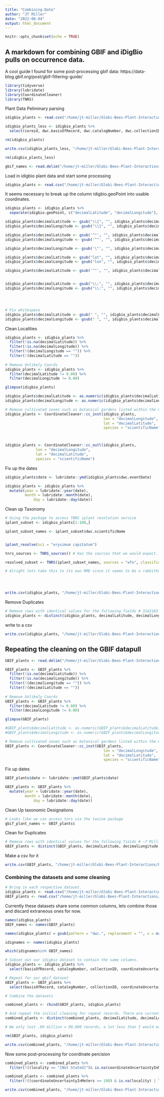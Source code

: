 ```yaml
---
title: "Combining-Data"
author: "JT Miller"
date: "2022-08-04"
output: html_document
---
```


```r
knitr::opts_chunk$set(echo = TRUE)
```

## A markdown for combining GBIF and iDigBio pulls on occurrence data. 

A cool guide I found for some post-processing gbif data: https://data-blog.gbif.org/post/gbif-filtering-guide/ 

```r
library(tidyverse)
library(lubridate)
library(CoordinateCleaner)
library(TNRS)
```
Plant Data Peliminary parsing
```r
idigbio_plants <- read.csv("/home/jt-miller/Globi-Bees-Plant-Interactions/Plant-Data/iDigBio-Pull/occurrence.csv")

idigbio_plants_less <- idigbio_plants %>% 
  select(coreid, dwc.basisOfRecord, dwc.catalogNumber, dwc.collectionID, dwc.coordinateUncertaintyInMeters, dwc.family, dwc.locality, dwc.occurrenceID, idigbio.recordIds, dwc.scientificName, dwc.taxonRank, dwc.datasetID, dwc.genus, dwc.higherClassification, dwc.infraspecificEpithet, dwc.order, dwc.specificEpithet, dwc.taxonID, dwc.typeStatus, gbif.canonicalName, dwc.collectionCode, idigbio.flags, dwc.kingdom, dwc.phylum, idigbio.geoPoint, dwc.eventDate, idigbio.eventDate)

rm(idigbio_plants)

write.csv(idigbio_plants_less, "/home/jt-miller/Globi-Bees-Plant-Interactions/Plant-Data/iDigBio-Pull/select-fields-plants.csv ", row.names = FALSE)

rm(idigbio_plants_less)

gbif_names <- read.delim("/home/jt-miller/Globi-Bees-Plant-Interactions/Plant-Data/GBIF-Pull/head-plants.txt", header = TRUE)
```

Load in idigbio plant data and start some processing 
```r
idigbio_plants <- read.csv("/home/jt-miller/Globi-Bees-Plant-Interactions/Plant-Data/iDigBio-Pull/select-fields-plants.csv ")
```

It seems necessary to break up the column idigbio.geoPoint into usable coordinates. 
```r
idigbio_plants <- idigbio_plants %>%  
  separate(idigbio.geoPoint, c("decimalLatitude", "decimalLongitude"), sep = ",") 

idigbio_plants$decimalLatitude <- gsub("\\{", "", idigbio_plants$decimalLatitude)
idigbio_plants$decimalLongitude <- gsub("\\}", "", idigbio_plants$decimalLongitude)

idigbio_plants$decimalLatitude <- gsub('^"', "", idigbio_plants$decimalLatitude)
idigbio_plants$decimalLongitude <- gsub('^"', "", idigbio_plants$decimalLongitude)

idigbio_plants$decimalLongitude <- gsub('\"', "", idigbio_plants$decimalLongitude)

idigbio_plants$decimalLatitude <- gsub("lat", "", idigbio_plants$decimalLatitude)
idigbio_plants$decimalLongitude <- gsub("lon", "", idigbio_plants$decimalLongitude)

idigbio_plants$decimalLatitude <- gsub('^"', "", idigbio_plants$decimalLatitude) # Second Time to fix


idigbio_plants$decimalLatitude <- gsub("\\:", "", idigbio_plants$decimalLatitude)
idigbio_plants$decimalLongitude <- gsub("\\:", "", idigbio_plants$decimalLongitude)




# Fix whitespace
idigbio_plants$decimalLatitude <- gsub(" ", "", idigbio_plants$decimalLatitude, fixed = TRUE)
idigbio_plants$decimalLongitude <- gsub(" ", "", idigbio_plants$decimalLongitude, fixed = TRUE)

```



Clean Localities
```r
idigbio_plants <- idigbio_plants %>% 
  filter(!is.na(decimalLatitude)) %>%
  filter(!is.na(decimalLongitude)) %>% 
  filter(!(decimalLongitude == "")) %>% 
  filter(!(decimalLatitude == ""))
  
# Remove Unlikely Coords
idigbio_plants <- idigbio_plants %>% 
  filter(decimalLatitude != 0.00) %>% 
  filter(decimalLongitude != 0.00)

glimpse(idigbio_plants)

idigbio_plants$decimalLatitude <- as.numeric(idigbio_plants$decimalLatitude)
idigbio_plants$decimalLongitude <- as.numeric(idigbio_plants$decimalLongitude)

# Remove cultivated zones such as botanical gardens listed within the CoordinateCleaner package
idigbio_plants <- CoordinateCleaner::cc_inst(idigbio_plants, 
                                             lon = "decimalLongitude",
                                             lat = "decimalLatitude", 
                                             species = "scientificName") # Probably should apply this step after taxonomic processing once we have it. 



idigbio_plants <- CoordinateCleaner::cc_outl(idigbio_plants, 
              lon = "decimalLongitude", 
              lat = "decimalLatitude", 
              species = "scientificName")
```

Fix up the dates
```r

idigbio_plants$date <- lubridate::ymd(idigbio_plants$dwc.eventDate)

idigbio_plants <- idigbio_plants %>% 
  mutate(year = lubridate::year(date), 
         month = lubridate::month(date), 
             day = lubridate::day(date))
```

Clean up Taxonomy
```r
# Using the package to access TNRS iplant resolution service 
iplant_subset <- idigbio_plants[1:100,]

iplant_subset_names <- iplant_subset$dwc.scientificName


iplant_resolve(sci = "erysimum capitatum")

tnrs_sources <- TNRS_sources() # Has the sources that we would expect. 

resolved_subset <- TNRS(iplant_subset_names, sources = "wfo", classification = "wfo")

# Alright lets take this to its own RMD since it seems to be a rabbithole of fun




write.csv(idigbio_plants, "/home/jt-miller/Globi-Bees-Plant-Interactions/Plant-Data/iDigBio-Pull/Unresolved-iDigBio-Plants.csv", row.names = FALSE)
```





Remove Duplicates
```r
# Remove rows with identical values for the following fields # 3142183 Prior records
idigbio_plants <- distinct(idigbio_plants, decimalLatitude, decimalLongitude, year, month, day, .keep_all = TRUE) # drops 1849634 records
```


write to a csv 
```r
write.csv(idigbio_plants, "/home/jt-miller/Globi-Bees-Plant-Interactions/Plant-Data/iDigBio-Pull/idigbio-plants-cleaned.csv", row.names = FALSE)
```

## Repeating the cleaning on the GBIF datapull
```r
GBIF_plants <- read.delim("/home/jt-miller/Globi-Bees-Plant-Interactions/Plant-Data/GBIF-Pull/selected-plants-less.txt", header = TRUE, quote = "")

GBIF_plants <- GBIF_plants %>% 
  filter(!is.na(decimalLatitude)) %>%
  filter(!is.na(decimalLongitude)) %>% 
  filter(!(decimalLongitude == "")) %>% 
  filter(!(decimalLatitude == ""))
  
# Remove Unlikely Coords
GBIF_plants <- GBIF_plants %>% 
  filter(decimalLatitude != 0.00) %>% 
  filter(decimalLongitude != 0.00)

glimpse(GBIF_plants)

#GBIF_plants$decimalLatitude <- as.numeric(GBIF_plants$decimalLatitude)
#GBIF_plants$decimalLongitude <- as.numeric(GBIF_plants$decimalLongitude)

# Remove cultivated zones such as botanical gardens listed within the CoordinateCleaner package
GBIF_plants <- CoordinateCleaner::cc_inst(GBIF_plants, 
                                             lon = "decimalLongitude",
                                             lat = "decimalLatitude", 
                                             species = "scientificName") # Probably should apply this step after taxonomic
```

Fix up dates
```r

GBIF_plants$date <- lubridate::ymd(GBIF_plants$date)

GBIF_plants <- GBIF_plants %>% 
  mutate(year = lubridate::year(date), 
         month = lubridate::month(date), 
             day = lubridate::day(date))


```

Clean Up taxonomic Designations 
```r
# Looks like we can access tnrs via the taxize package
gbif_plant_names <- GBIF_plants$
```


Clean for Duplicates
```r
# Remove rows with identical values for the following fields # ~7 Million Prior records
GBIF_plants <- distinct(GBIF_plants, decimalLatitude, decimalLongitude, year, month, day, .keep_all = TRUE) # drops ~3 million

```

Make a csv for it
```r
write.csv(GBIF_plants, "/home/jt-miller/Globi-Bees-Plant-Interactions/Plant-Data/GBIF-Pull/GBIF-plants-cleaned.csv", row.names = FALSE)
```

### Combining the datasets and some cleaning
```r
# Bring in each respective dataset. 
idigbio_plants <- read.csv("/home/jt-miller/Globi-Bees-Plant-Interactions/Plant-Data/iDigBio-Pull/idigbio-plants-cleaned.csv")
GBIF_plants <- read.csv("/home/jt-miller/Globi-Bees-Plant-Interactions/Plant-Data/GBIF-Pull/GBIF-plants-cleaned.csv")
```

Currently these datasets share some common columns, lets combine those and discard extraneous ones for now.
```r
names(idigbio_plants)
GBIF_names <- names(GBIF_plants)

names(idigbio_plants) = gsub(pattern = "dwc.", replacement = "", x = names(idigbio_plants))

idignames <- names(idigbio_plants)

which(idignames%in% GBIF_names)

# Subset out our idigbio dataset to contain the same columns. 
idigbio_plants <- idigbio_plants %>% 
  select(basisOfRecord, catalogNumber, collectionID, coordinateUncertaintyInMeters, family, locality, occurrenceID, scientificName, genus, order, collectionCode, kingdom, phylum, decimalLatitude, decimalLongitude, date, year, month, day)

# Repeat for our gbif dataset
GBIF_plants <- GBIF_plants %>% 
  select(basisOfRecord, catalogNumber, collectionID, coordinateUncertaintyInMeters, family, locality, occurrenceID, scientificName, genus, order, collectionCode, kingdom, phylum, decimalLatitude, decimalLongitude, date, year, month, day)

# Combine the datasets

combined_plants <- rbind(GBIF_plants, idigbio_plants)

# And repeat the initial cleaning for repeat records. There are currently 5.29 million records total. 
combined_plants <- distinct(combined_plants, decimalLatitude, decimalLongitude, year, month, day, .keep_all = TRUE)

# We only lost .09 million = 90,000 records, a lot less than I would expect to be honest

rm(GBIF_plants, idigbio_plants)

```

```r
write.csv(combined_plants, "/home/jt-miller/Globi-Bees-Plant-Interactions/Processed-Data/rough-combined-plants.csv", row.names = FALSE)
```

Now some post-processing for coordinate percision
```r
combined_plants <- combined_plants %>% 
  filter(!((locality == "[Not Stated]")& is.na(coordinateUncertaintyInMeters)))

combined_plants <- combined_plants %>% 
  filter(!((coordinateUncertaintyInMeters >= 100) & is.na(locality) | locality == "" | locality == "[state]" | locality == "[no specific locality data]")) # Drops ~3 million records
```

```r
write.csv(combined_plants, "/home/jt-miller/Globi-Bees-Plant-Interactions/Processed-Data/fine-combined-plants.csv", row.names = FALSE)
```



